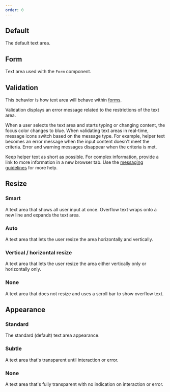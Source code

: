 ```yaml
---
order: 0
---
```



## Default

The default text area.

<Example Component={TextareaDefault} packageName="@atlaskit/textarea" />

## Form

Text area used with the `Form` component.

<Example Component={TextareaForm} packageName="@atlaskit/textarea" />

## Validation

This behavior is how text area will behave within [forms](/patterns/forms).

Validation displays an error message related to the restrictions of the text area.

When a user selects the text area and starts typing or changing content, the focus color changes to blue. When validating text areas in real-time, message icons switch based on the message type. For example, helper text becomes an error message when the input content doesn't meet the criteria. Error and warning messages disappear when the criteria is met.

Keep helper text as short as possible. For complex information, provide a link to more information in a new browser tab. Use the [messaging guidelines](/content/messaging-guidelines) for more help.

<Example Component={TextareaValidation} packageName="@atlaskit/textarea" />

## Resize

### Smart

A text area that shows all user input at once. Overflow text wraps onto a new line and expands the text area.

### Auto

A text area that lets the user resize the area horizontally and vertically.

### Vertical / horizontal resize

A text area that lets the user resize the area either vertically only or horizontally only.

### None

A text area that does not resize and uses a scroll bar to show overflow text.

<Example Component={TextareaResize} packageName="@atlaskit/textarea" />

## Appearance

### Standard

The standard (default) text area appearance.

<Example
  Component={TextAreaAppearanceStandard}
  packageName="@atlaskit/textarea"
/>

### Subtle

A text area that's transparent until interaction or error.

<Example
  Component={TextAreaAppearanceSubtle}
  packageName="@atlaskit/textarea"
/>

### None

A text area that's fully transparent with no indication on interaction or error.

<Example Component={TextAreaAppearanceNone} packageName="@atlaskit/textarea" />
